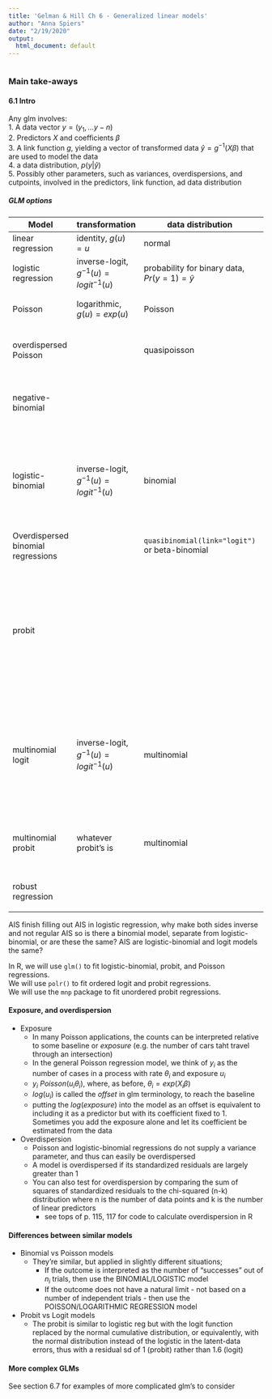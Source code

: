 ```yaml
---
title: 'Gelman & Hill Ch 6 - Generalized linear models'
author: "Anna Spiers"
date: "2/19/2020"
output:
  html_document: default
---
```


``` r
```

### Main take-aways

#### 6.1 Intro
Any glm involves:  
1. A data vector $y = (y_1,...y-n)$  
2. Predictors $X$ and coefficients $\beta$  
3. A link function $g$, yielding a vector of transformed data $\hat y = g^{-1}(X \beta)$ that are used to model the data  
4. a data distribution, $p(y|\hat y)$  
5. Possibly other parameters, such as variances, overdispersions, and cutpoints, involved in the predictors, link function, ad data distribution  

##### GLM options
| Model | transformation | data distribution | written as | data type | notes |
| ----- | ----- |  ----- | ----- | ----- | ----------- |
| linear regression | identity, $g(u) = u$  |  normal |  | continuous  |  Normal distribution of data yields standard deviation $\sigma$. Errors distributed normally |
| logistic regression | inverse-logit, $g^{-1}(u)=logit^{-1}(u)$ | probability for binary data, $Pr(y=1)=\hat y$ |  | binary data | Overdispersion is not possible here where two outcomes are possible for each data point  |
| Poisson | logarithmic, $g(u)=exp(u)$ | Poisson |  | count data | Logarithmic transforms a continuous linear predictor $X_i\beta$ to a positive $\hat y_i$. Improved by the inclusion of an overdispersion parameter. |
| overdispersed Poisson |  | quasipoisson |  | count data | $y_i$ ~ overdispersed Poisson$(u_ie^{X_i\beta}, \omega)$, this model describes any count-data model for which the variance of the data is $\omega$ times the mean, reducing to the Poisson if $\omega = 1$ |
| negative-binomial |  |  |  | count data | see https://digitalcommons.unl.edu/cgi/viewcontent.cgi?article=1141&context=usdeptcommercepub. $y_i$ ~ Negative-binomial(mean=$u_ie^{X_i\beta}$, overdispersion = $\omega$) |
| logistic-binomial | inverse-logit, $g^{-1}(u)=logit^{-1}(u)$ | binomial | $y_i \sim Binomial(n_i,p_i)$ and $p_i = logit^{-1}(X_i\beta)$ | settings where each $y_i$ is the number of successes in some number $n_i$ of tries | Improved by the inclusion of an overdispersion parameter. The logistic model can be used for count data when using the binomial distribution to model the number of "successes" out of a set number of possibilities, with the probability of success being fit to a logistic regression. |
| Overdispersed binomial regressions |  | `quasibinomial(link="logit")` or beta-binomial |  |  |  |
| probit |  |  | Pr($y_i$=1) = $\Phi(X_i\beta)$ where $\Phi$ is the noraml cumulative distribution function, or $y_i$ = {0 if $z_i$ > 0, 1 if $z_i$ < 0} and $z_i$ = $X_i\beta + \epsilon_i$ and $\epsilon_i \sim N(0,1)$| binary data |  |
| multinomial logit | inverse-logit, $g^{-1}(u)=logit^{-1}(u)$ | multinomial | Pr($y=k$) = Pr($y>k-1$) - Pr($y>k$) = $logit^{-1}(X\beta-c_{k-1}) - logit^{-1}(X\beta-c_k)$ where $c_k$ are cutpoints |  | Extension of logistic regression for categorical outcomes with more than two options. Requires additional parameters to model the multiple possibilities of data. Outcomes are ordered (agree, neutral, disagree) or unordered (vanilla, chocolate, strawberry). |
| multinomial probit | whatever probit's is | multinomial |  |  | Extension of probit regression for categorical outcomes with more than two options. Requires additional parameters to model the multiple possibilities of data. Outcomes are ordered (agree, neutral, disagree) or unordered (vanilla, chocolate, strawberry). |
| robust regression |  |  |  | binary data | replace the usual normal or logistic models by other distributions (like the Student-t for data with large errors) that allow occasional extreme values |
|  |  |  |  |  |

AIS finish filling out
AIS in logistic regression, why make both sides inverse and not regular
AIS so is there a binomial model, separate from logistic-binomial, or are these the same?
AIS are logistic-binomial and logit models the same?

In R, we will use `glm()` to fit logistic-binomial, probit, and Poisson regressions.  
We will use `polr()` to fit ordered logit and probit regressions.  
We will use the `mnp` package to fit unordered probit regressions.  


#### Exposure, and overdispersion
* Exposure
  * In many Poisson applications, the counts can be interpreted relative to some baseline or *exposure* (e.g. the number of cars taht travel through an intersection)
  * In the general Poisson regression model, we think of $y_i$ as the number of cases in a process with rate $\theta_i$ and exposure $u_i$
  * $y_i ~ Poisson(u_i\theta_i)$, where, as before, $\theta_i = exp(X_i\beta)$
  * $log(u_i)$ is called the *offset* in glm terminology, to reach the baseline
  * putting the $log(exposure)$ into the model as an offset is equivalent to including it as a predictor but with its coefficient fixed to 1. Sometimes you add the exposure alone and let its coefficient be estimated from the data
* Overdispersion
  * Poisson and logistic-binomial regressions do not supply a variance parameter, and thus can easily be overdispersed
  * A model is overdispersed if its standardized residuals are largely greater than 1
  * You can also test for overdispersion by comparing the sum of squares of standardized residuals to the chi-squared (n-k) distribution where n is the number of data points and k is the number of linear predictors
    * see tops of p. 115, 117 for code to calculate overdispersion in R

#### Differences between similar models
* Binomial vs Poisson models
  * They're similar, but applied in slightly different situations;
    * If the outcome is interpreted as the number of "successes" out of $n_i$ trials, then use the BINOMIAL/LOGISTIC model 
    * If the outcome does not have a natural limit - not based on a number of independent trials - then use the POISSON/LOGARITHMIC REGRESSION model
* Probit vs Logit models
  * The probit is similar to logistic reg but with the logit function replaced by the normal cumulative distribution, or equivalently, with the normal distribution instead of the logistic in the latent-data errors, thus with a residual sd of 1 (probit) rather than 1.6 (logit)

#### More complex GLMs
See section 6.7 for examples of more complicated glm's to consider